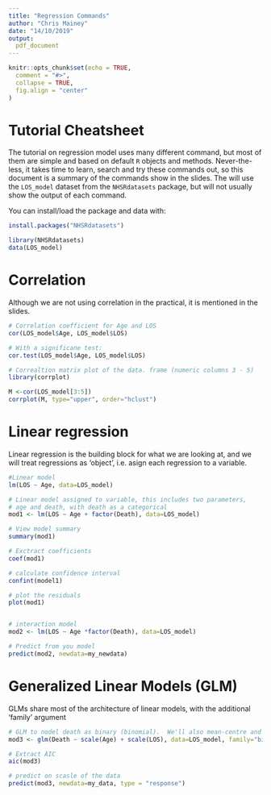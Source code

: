```yaml
---
title: "Regression Commands"
author: "Chris Mainey"
date: "14/10/2019"
output:
  pdf_document
---
```


```r
knitr::opts_chunk$set(echo = TRUE,
  comment = "#>",
  collapse = TRUE,
  fig.align = "center"
)
```

# Tutorial Cheatsheet

The tutorial on regression model uses many different command, but most of them are simple and based on default `R` objects and methods.  Never-the-less, it takes time to learn, search and try these commands out, so this document is a summary of the commands show in the slides.  The will use the `LOS_model` dataset from the `NHSRdatasets` package, but will not usually show the output of each command.

You can install/load the package and data with:
```r
install.packages("NHSRdatasets")

library(NHSRdatasets)
data(LOS_model)
```

# Correlation

Although we are not using correlation in the practical, it is mentioned in the slides.

```r
# Correlation coefficient for Age and LOS
cor(LOS_model$Age, LOS_model$LOS)

# With a significane test:
cor.test(LOS_model$Age, LOS_model$LOS)

# Correaltion matrix plot of the data. frame (numeric columns 3 - 5)
library(corrplot)

M <-cor(LOS_model[3:5])
corrplot(M, type="upper", order="hclust")

```

# Linear regression

Linear regression is the building block for what we are looking at, and we will treat regressions as 'object', i.e. asign each regression to a variable.

```r
#Linear model
lm(LOS ~ Age, data=LOS_model)

# Linear model assigned to variable, this includes two parameters, 
# age and death, with death as a categorical
mod1 <- lm(LOS ~ Age + factor(Death), data=LOS_model)

# View model summary
summary(mod1)

# Exctract coefficients
coef(mod1)

# calculate confidence interval
confint(model1)

# plot the residuals
plot(mod1)


# interaction model
mod2 <- lm(LOS ~ Age *factor(Death), data=LOS_model)

# Predict from you model
predict(mod2, newdata=my_newdata)

```

# Generalized Linear Models (GLM)

GLMs share most of the architecture of linear models, with the additional 'family' argument

```r
# GLM to nodel death as binary (binomial).  We'll also mean-centre and scale then
mod3 <- glm(Death ~ scale(Age) + scale(LOS), data=LOS_model, family="binomial")

# Extract AIC
aic(mod3)

# predict on scasle of the data
predict(mod3, newdata=my_data, type = "response")

```

